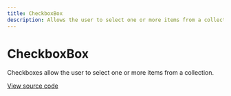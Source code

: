 ```yaml
---
title: CheckboxBox
description: Allows the user to select one or more items from a collection.
---
```


# CheckboxBox

Checkboxes allow the user to select one or more items from a collection.

[View source code](https://github.com/Spendesk/grapes/tree/master/src/components/CheckboxBox)
